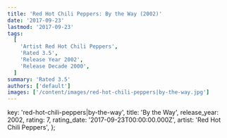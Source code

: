 ```yaml
---
title: 'Red Hot Chili Peppers: By the Way (2002)'
date: '2017-09-23'
lastmod: '2017-09-23'
tags:
  [
    'Artist Red Hot Chili Peppers',
    'Rated 3.5',
    'Release Year 2002',
    'Release Decade 2000',
  ]
summary: 'Rated 3.5'
authors: ['default']
images: ['/content/images/red-hot-chili-peppers|by-the-way.jpg']
---
```


  key: 'red-hot-chili-peppers|by-the-way',
  title: 'By the Way',
  release_year: 2002,
  rating: 7,
  rating_date: '2017-09-23T00:00:00.000Z',
  artist: 'Red Hot Chili Peppers',
};

<MusicRating data={data} />
